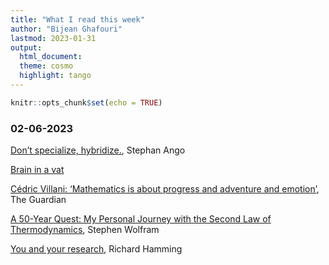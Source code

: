 ```yaml
---
title: "What I read this week"
author: "Bijean Ghafouri"
lastmod: 2023-01-31
output: 
  html_document:
  theme: cosmo
  highlight: tango
---
```


```r
knitr::opts_chunk$set(echo = TRUE)
```


### 02-06-2023
[Don't specialize, hybridize.](https://stephanango.com/hybridize), Stephan Ango


[Brain in a vat](https://iep.utm.edu/brain-in-a-vat-argument/)


[Cédric Villani: 'Mathematics is about progress and adventure and emotion'](https://www.theguardian.com/science/2015/mar/01/cedric-villani-mathematics-progress-adventure-emotion), The Guardian 

[A 50-Year Quest: My Personal Journey with the Second Law of Thermodynamics](https://writings.stephenwolfram.com/2023/02/a-50-year-quest-my-personal-journey-with-the-second-law-of-thermodynamics/), Stephen Wolfram

[You and your research](https://www.cs.virginia.edu/~robins/YouAndYourResearch.html), Richard Hamming

